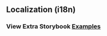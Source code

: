
<Head>
  <title>DataGrid - Localization (i18n)</title>
</Head>

## Localization (i18n)

### View Extra Storybook **[Examples](https://ialopezg.github.com/datagrid?path=/story/prop-playground--default)**

